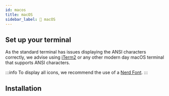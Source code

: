 ```yaml
---
id: macos
title: macOS
sidebar_label: 🍏 macOS
---
```



## Set up your terminal

As the standard terminal has issues displaying the ANSI characters correctly, we advise using
[iTerm2][iterm2] or any other modern day macOS terminal that supports ANSI characters.

:::info
To display all icons, we recommend the use of a [Nerd Font][fonts].
:::

## Installation

<InstallHomebrew />

[fonts]: /docs/config-fonts
[scoop]: https://scoop.sh/
[wt]: https://github.com/microsoft/terminal
[iterm2]: https://www.iterm2.com/
[powershell]: https://www.powershellgallery.com/packages/oh-my-posh
[configuration]: /docs/config-overview
